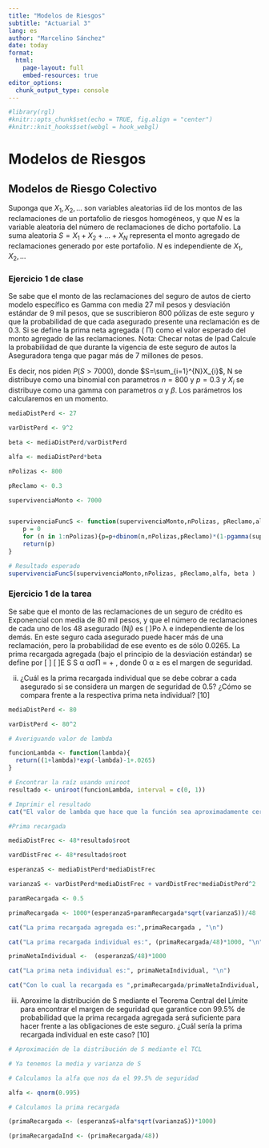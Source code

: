 ```yaml
---
title: "Modelos de Riesgos"
subtitle: "Actuarial 3"
lang: es
author: "Marcelino Sánchez"
date: today
format:
  html:
    page-layout: full
    embed-resources: true
editor_options: 
  chunk_output_type: console
---
```


```r
#library(rgl)
#knitr::opts_chunk$set(echo = TRUE, fig.align = "center")
#knitr::knit_hooks$set(webgl = hook_webgl)
```

# Modelos de Riesgos

## Modelos de Riesgo Colectivo

Suponga que $X_{1}, X_{2},...$ son variables aleatorias iid de los montos de las reclamaciones de un portafolio de riesgos homogéneos, y que $N$ es la variable aleatoria del número de reclamaciones de dicho portafolio. La suma aleatoria $S = X_{1} + X_{2} +...+ X_{N}$ representa el monto agregado de reclamaciones generado por este portafolio. $N$ es independiente de $X_{1}, X_{2},...$

### Ejercicio 1 de clase

Se sabe que el monto de las reclamaciones del seguro de autos de cierto modelo específico es Gamma con media 27 mil pesos y desviación estándar de 9 mil pesos, que se suscribieron 800 pólizas de este seguro y que la probabilidad de que cada asegurado presente una reclamación es de 0.3. Si se define la prima neta agregada ( Π) como el valor esperado del monto agregado de las reclamaciones. Nota: Checar notas de Ipad Calcule la probabilidad de que durante la vigencia de este seguro de autos la Aseguradora tenga que pagar más de 7 millones de pesos.

Es decir, nos piden $P(S>7000)$, donde $S=\sum_{i=1}^{N}X_{i}$, N se distribuye como una binomial con parametros $n=800$ y $p=0.3$ y $X_{i}$ se distribuye como una gamma con parametros $\alpha$ y $\beta$. Los parámetros los calcularemos en un momento.

```r
mediaDistPerd <- 27

varDistPerd <- 9^2

beta <- mediaDistPerd/varDistPerd

alfa <- mediaDistPerd*beta

nPolizas <- 800

pReclamo <- 0.3

supervivenciaMonto <- 7000


supervivenciaFuncS <- function(supervivenciaMonto,nPolizas, pReclamo,alfa, beta ){
    p = 0
    for (n in 1:nPolizas){p=p+dbinom(n,nPolizas,pReclamo)*(1-pgamma(supervivenciaMonto,shape=alfa*n,scale=1/beta))}
    return(p)
}

# Resultado esperado
supervivenciaFuncS(supervivenciaMonto,nPolizas, pReclamo,alfa, beta )

```

### Ejercicio 1 de la tarea

Se sabe que el monto de las reclamaciones de un seguro de crédito es Exponencial
con media de 80 mil pesos, y que el número de reclamaciones de cada uno de los 48
asegurado (Nj) es ( )Po
λ e independiente de los demás. En este seguro cada
asegurado puede hacer más de una reclamación, pero la probabilidad de ese evento es
de sólo 0.0265. La prima recargada agregada (bajo el principio de la desviación
estándar) se define por [ ] [ ]E S S
α
ασΠ = + , donde 0
α ≥ es el margen de seguridad.

ii) ¿Cuál es la prima recargada individual que se debe cobrar a cada asegurado si
se considera un margen de seguridad de 0.5? ¿Cómo se compara frente a la
respectiva prima neta individual? [10]

```r
mediaDistPerd <- 80

varDistPerd <- 80^2

# Averiguando valor de lambda

funcionLambda <- function(lambda){
  return((1+lambda)*exp(-lambda)-1+.0265)
}

# Encontrar la raíz usando uniroot
resultado <- uniroot(funcionLambda, interval = c(0, 1))

# Imprimir el resultado
cat("El valor de lambda que hace que la función sea aproximadamente cero es:", resultado$root, "\n")

#Prima recargada

mediaDistFrec <- 48*resultado$root

vardDistFrec <- 48*resultado$root

esperanzaS <- mediaDistPerd*mediaDistFrec

varianzaS <- varDistPerd*mediaDistFrec + vardDistFrec*mediaDistPerd^2

paramRecargada <- 0.5

primaRecargada <- 1000*(esperanzaS+paramRecargada*sqrt(varianzaS))/48

cat("La prima recargada agregada es:",primaRecargada , "\n")

cat("La prima recargada individual es:", (primaRecargada/48)*1000, "\n")

primaNetaIndividual <-  (esperanzaS/48)*1000

cat("La prima neta individual es:", primaNetaIndividual, "\n")

cat("Con lo cual la recargada es ",primaRecargada/primaNetaIndividual, " veces la neta", "\n" )

```



iii) Aproxime la distribución de S mediante el Teorema Central del Límite para
encontrar el margen de seguridad que garantice con 99.5% de probabilidad que
la prima recargada agregada será suficiente para hacer frente a las obligaciones
de este seguro. ¿Cuál sería la prima recargada individual en este caso? [10]

```r
# Aproximación de la distribución de S mediante el TCL

# Ya tenemos la media y varianza de S

# Calculamos la alfa que nos da el 99.5% de seguridad

alfa <- qnorm(0.995)

# Calculamos la prima recargada

(primaRecargada <- (esperanzaS+alfa*sqrt(varianzaS))*1000)

(primaRecargadaInd <- (primaRecargada/48))
```